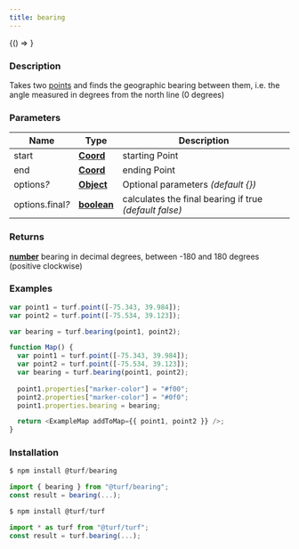 ```yaml
---
title: bearing
---
```



<!-- Expose turf as global var for experimenting in the browser console -->

<BrowserOnly>{() => <WindowTurfGlobal turf={turf} />}</BrowserOnly>

### Description

Takes two [points](https://tools.ietf.org/html/rfc7946#section-3.1.2) and finds the geographic bearing between them,
i.e. the angle measured in degrees from the north line (0 degrees)

### Parameters

| Name                  | Type                                                                                              | Description                                            |
| --------------------- | ------------------------------------------------------------------------------------------------- | ------------------------------------------------------ |
| start                 | **[Coord](https://tools.ietf.org/html/rfc7946#section-3.1.1)**                                    | starting Point                                         |
| end                   | **[Coord](https://tools.ietf.org/html/rfc7946#section-3.1.1)**                                    | ending Point                                           |
| options<i>?</i>       | **[Object](https://developer.mozilla.org/docs/Web/JavaScript/Reference/Global_Objects/Object)**   | Optional parameters _(default \{\})_                   |
| options.final<i>?</i> | **[boolean](https://developer.mozilla.org/docs/Web/JavaScript/Reference/Global_Objects/Boolean)** | calculates the final bearing if true _(default false)_ |

### Returns

**[number](https://developer.mozilla.org/docs/Web/JavaScript/Reference/Global_Objects/Number)** bearing in decimal degrees, between -180 and 180 degrees (positive clockwise)

### Examples

```javascript
var point1 = turf.point([-75.343, 39.984]);
var point2 = turf.point([-75.534, 39.123]);

var bearing = turf.bearing(point1, point2);
```

```javascript live
function Map() {
  var point1 = turf.point([-75.343, 39.984]);
  var point2 = turf.point([-75.534, 39.123]);
  var bearing = turf.bearing(point1, point2);
  
  point1.properties["marker-color"] = "#f00";
  point2.properties["marker-color"] = "#0f0";
  point1.properties.bearing = bearing;

  return <ExampleMap addToMap={{ point1, point2 }} />;
}
```

### Installation

```javascript
$ npm install @turf/bearing

import { bearing } from "@turf/bearing";
const result = bearing(...);
```

```javascript
$ npm install @turf/turf

import * as turf from "@turf/turf";
const result = turf.bearing(...);
```
